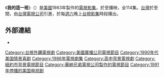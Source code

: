 {{Infobox television
| bgcolour             = OrangeRed
| show_name            = 我的這一班
| original_name        = Head of the Class
| image                = 
| caption              = 
| genre                = 電視戲劇
| presenter            = 
| country              = 
| language             = [[英語|英語]]
| supervising_producer = 
| runtime              = 22~24分
| channel              = [[美國廣播公司|美國廣播公司]]
| audio_format         = 
| first_aired          = {{Start date|1986|09|17}}
| last_aired           = {{End date|1991|06|25}}
 |num_seasons = 5
 |num_episodes = 114
| website              = 
}}
《'''我的這一班'''》（{{lang-en|Head of the Class}}）是[[美國|美國]]1983年製作的[[電視影集|電視影集]]，於{{Start date|1986|09|17}}至{{End date|1991|06|25}}播映，全114集。[[台灣|台灣]]於{{Start date|1988|11|26}}至{{End date|1986|04|22}}間，由[[台灣電視公司|台灣電視公司]]引進，於每[[週六|週六]]晚上[[台視影集|台視影集]]時段播出。

== 外部連結 ==
* {{imdb title|id=0090444}}

{{TV-stub}}

{{台視影集}}

[[Category:台視外購電視劇|Category:台視外購電視劇]]
[[Category:美國廣播公司電視節目|Category:美國廣播公司電視節目]]
[[Category:1990年代美国情景喜剧|Category:1990年代美国情景喜剧]]
[[Category:1986年電視劇集|Category:1986年電視劇集]]
[[Category:高中背景電視劇|Category:高中背景電視劇]]
[[Category:紐約市背景電視節目|Category:紐約市背景電視節目]]
[[Category:華納兄弟電視公司製作的電視節目|Category:華納兄弟電視公司製作的電視節目]]
[[Category:1991年停播的美国电视剧|Category:1991年停播的美国电视剧]]